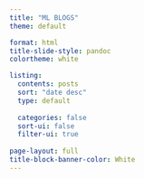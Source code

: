 ```yaml
---
title: "ML BLOGS"
theme: default

format: html
title-slide-style: pandoc
colortheme: white

listing:
  contents: posts
  sort: "date desc"
  type: default
  
  categories: false
  sort-ui: false
  filter-ui: true
 
page-layout: full
title-block-banner-color: White
---
```




